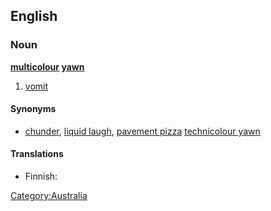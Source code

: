 ==English==

===Noun===
'''[[multicolour]] [[yawn]]'''

# {{context|Australian English|jocular}} [[vomit]]

====Synonyms====
*[[chunder]], [[liquid laugh]], [[pavement pizza]] [[technicolour yawn]]

====Translations====
{{trans-top|vomit}}
* Finnish: {{t+|fi|oksennus}}
{{trans-mid}}
{{trans-bottom}}

[[Category:Australia]]